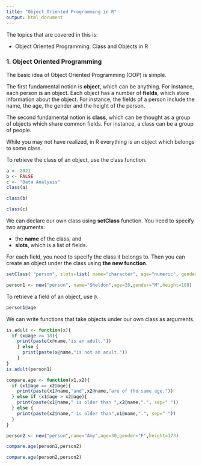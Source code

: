 ---
title: "Object Oriented Programming in R"
output: html_document
---


The topics that are covered in this is:

- Object Oriented Programming: Class and Objects in R

### 1. Object Oriented Programming

The basic idea of Object Oriented Programming (OOP) is simple. 

The first fundamental notion is **object**, which can be anything. For instance, each person is an object. Each object has a number of **fields**, which store information about the object. For instance, the fields of a person include the name, the age, the gender and the height of the person.

The second fundamental notion is **class**, which can be thought as a group of objects which share common fields. For instance, a class can be a group of people.

While you may not have realized, in R everything is an object which belongs to some class.

To retrieve the class of an object, use the class function.

```{r}
a <- 2021
b <- FALSE
c <- "Data Analysis"
class(a)
```

```{r}
class(b)
```

```{r}
class(c)
```

We can declare our own class using **setClass** function. You need to specify two arguments: 

- the **name** of the class, and 
- **slots**, which is a list of fields.

For each field, you need to specify the class it belongs to. Then you can create an object under the class using **the new function**.

```{r}
setClass( "person", slots=list( name="character", age="numeric", gender="character", height="numeric"))
```

```{r}
person1 <- new("person", name="Sheldon",age=28,gender="M",height=188)
```

To retrieve a field of an object, use `@`.

```{r}
person1@age
```
We can write functions that take objects under our own class as arguments.

```{r}
is.adult <- function(x){
  if (x@age >= 18){
    print(paste(x@name,"is an adult."))
    } else {
      print(paste(x@name,"is not an adult."))
    }
}
is.adult(person1)
```

```{r}
compare.age <- function(x1,x2){
  if (x1@age == x2@age){
    print(paste(x1@name,"and",x2@name,"are of the same age."))
  } else if (x1@age > x2@age){
    print(paste(x1@name," is older than ",x2@name,".", sep=" "))
  } else {
    print(paste(x2@name," is older than",x1@name,".", sep=" "))
  }
}

person2 <- new("person",name="Amy",age=30,gender="F",height=173)

compare.age(person1,person2)
```

```{r}
compare.age(person2,person2)
```

